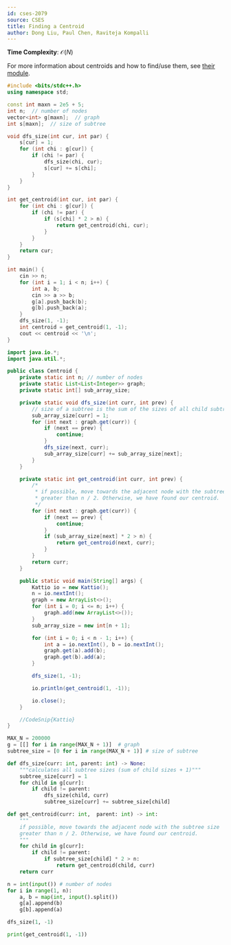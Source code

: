 ```yaml
---
id: cses-2079
source: CSES
title: Finding a Centroid
author: Dong Liu, Paul Chen, Raviteja Kompalli
---
```


**Time Complexity**: $\mathcal O(N)$

For more information about centroids and how to find/use them, see
[their module](/plat/centroid).

<LanguageSection>

<CPPSection>

```cpp
#include <bits/stdc++.h>
using namespace std;

const int maxn = 2e5 + 5;
int n;  // number of nodes
vector<int> g[maxn];  // graph
int s[maxn];  // size of subtree

void dfs_size(int cur, int par) {
	s[cur] = 1;
	for (int chi : g[cur]) {
		if (chi != par) {
			dfs_size(chi, cur);
			s[cur] += s[chi];
		}
	}
}

int get_centroid(int cur, int par) {
	for (int chi : g[cur]) {
		if (chi != par) {
			if (s[chi] * 2 > n) {
				return get_centroid(chi, cur);
			}
		}
	}
	return cur;
}

int main() {
	cin >> n;
	for (int i = 1; i < n; i++) {
		int a, b;
		cin >> a >> b;
		g[a].push_back(b);
		g[b].push_back(a);
	}
	dfs_size(1, -1);
	int centroid = get_centroid(1, -1);
	cout << centroid << '\n';
}
```

</CPPSection>

<JavaSection>

```java 
import java.io.*;
import java.util.*;

public class Centroid {
	private static int n; // number of nodes
	private static List<List<Integer>> graph;
	private static int[] sub_array_size;

	private static void dfs_size(int curr, int prev) {
		// size of a subtree is the sum of the sizes of all child subtrees + 1.
		sub_array_size[curr] = 1;
		for (int next : graph.get(curr)) {
			if (next == prev) {
				continue;
			}
			dfs_size(next, curr);
			sub_array_size[curr] += sub_array_size[next];
		}
	}

	private static int get_centroid(int curr, int prev) {
		/*
		 * if possible, move towards the adjacent node with the subtree size
		 * greater than n / 2. Otherwise, we have found our centroid.
		 */
		for (int next : graph.get(curr)) {
			if (next == prev) {
				continue;
			}
			if (sub_array_size[next] * 2 > n) {
				return get_centroid(next, curr);
			}
		}
		return curr;
	}

	public static void main(String[] args) {
		Kattio io = new Kattio();
		n = io.nextInt();
		graph = new ArrayList<>();
		for (int i = 0; i <= n; i++) {
			graph.add(new ArrayList<>());
		}
		sub_array_size = new int[n + 1];

		for (int i = 0; i < n - 1; i++) {
			int a = io.nextInt(), b = io.nextInt();
			graph.get(a).add(b);
			graph.get(b).add(a);
		}

		dfs_size(1, -1);

		io.println(get_centroid(1, -1));

		io.close();
	}

	//CodeSnip{Kattio}
}
```

</JavaSection>
	
<PySection>

```py
MAX_N = 200000
g = [[] for i in range(MAX_N + 1)]  # graph
subtree_size = [0 for i in range(MAX_N + 1)] # size of subtree

def dfs_size(curr: int, parent: int) -> None:
	"""calculates all subtree sizes (sum of child sizes + 1)"""
	subtree_size[curr] = 1
	for child in g[curr]:
		if child != parent:
			dfs_size(child, curr)
			subtree_size[curr] += subtree_size[child]

def get_centroid(curr: int,  parent: int) -> int:
	"""
	if possible, move towards the adjacent node with the subtree size
	greater than n / 2. Otherwise, we have found our centroid.
	"""
	for child in g[curr]:
		if child != parent:
			if subtree_size[child] * 2 > n:
				return get_centroid(child, curr)
	return curr

n = int(input()) # number of nodes
for i in range(1, n):
	a, b = map(int, input().split())
	g[a].append(b)
	g[b].append(a)

dfs_size(1, -1)

print(get_centroid(1, -1))
```
</PySection>

</LanguageSection>
